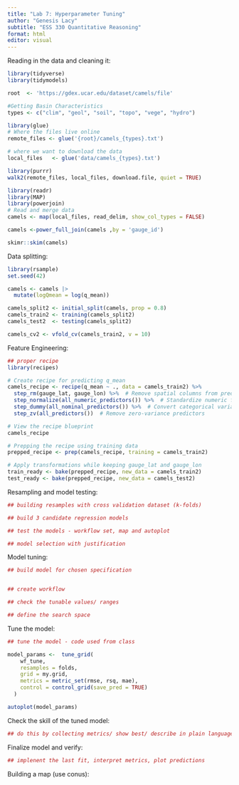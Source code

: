 ```yaml
---
title: "Lab 7: Hyperparameter Tuning"
author: "Genesis Lacy"
subtitle: "ESS 330 Quantitative Reasoning"
format: html
editor: visual
---
```


Reading in the data and cleaning it:

```r
library(tidyverse)
library(tidymodels)

root  <- 'https://gdex.ucar.edu/dataset/camels/file'

#Getting Basin Characteristics 
types <- c("clim", "geol", "soil", "topo", "vege", "hydro")

library(glue)
# Where the files live online
remote_files <- glue('{root}/camels_{types}.txt')

# where we want to download the data
local_files   <- glue('data/camels_{types}.txt')

library(purrr)
walk2(remote_files, local_files, download.file, quiet = TRUE)

library(readr)
library(MAP)
library(powerjoin)
# Read and merge data
camels <- map(local_files, read_delim, show_col_types = FALSE) 

camels <-power_full_join(camels ,by = 'gauge_id')

skimr::skim(camels)

```

Data splitting:

```r
library(rsample)
set.seed(42)

camels <- camels |> 
  mutate(logQmean = log(q_mean))

camels_split2 <- initial_split(camels, prop = 0.8)
camels_train2 <- training(camels_split2)
camels_test2  <- testing(camels_split2)

camels_cv2 <- vfold_cv(camels_train2, v = 10)
```

Feature Engineering:

```r
## proper recipe
library(recipes)

# Create recipe for predicting q_mean
camels_recipe <- recipe(q_mean ~ ., data = camels_train2) %>%
  step_rm(gauge_lat, gauge_lon) %>%  # Remove spatial columns from predictors
  step_normalize(all_numeric_predictors()) %>%  # Standardize numeric features
  step_dummy(all_nominal_predictors()) %>%  # Convert categorical variables into dummies
  step_zv(all_predictors())  # Remove zero-variance predictors

# View the recipe blueprint
camels_recipe

# Prepping the recipe using training data
prepped_recipe <- prep(camels_recipe, training = camels_train2)

# Apply transformations while keeping gauge_lat and gauge_lon
train_ready <- bake(prepped_recipe, new_data = camels_train2)
test_ready <- bake(prepped_recipe, new_data = camels_test2)

```

Resampling and model testing:

```r

## building resamples with cross validation dataset (k-folds)

## build 3 candidate regression models

## test the models - workflow set, map and autoplot

## model selection with justification

```

Model tuning:

```r
## build model for chosen specification


## create workflow

## check the tunable values/ ranges

## define the search space


```

Tune the model:

```r
## tune the model - code used from class

model_params <-  tune_grid(
    wf_tune,
    resamples = folds,
    grid = my.grid,
    metrics = metric_set(rmse, rsq, mae),
    control = control_grid(save_pred = TRUE)
  )

autoplot(model_params)
```

Check the skill of the tuned model:

```r
## do this by collecting metrics/ show best/ describe in plain language
```

Finalize model and verify:

```r
## implenent the last fit, interpret metrics, plot predictions

```

Building a map (use conus):

```r

```
